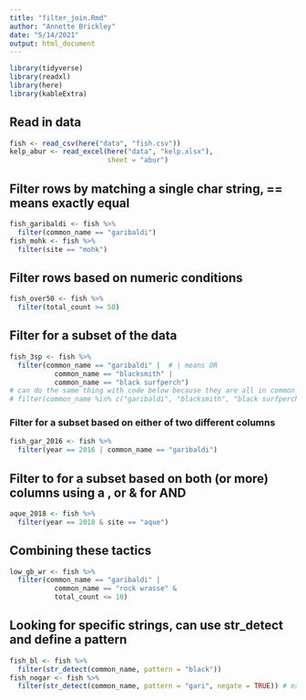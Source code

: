 ```yaml
---
title: "filter_join.Rmd"
author: "Annette Brickley"
date: "5/14/2021"
output: html_document
---
```


```r
library(tidyverse)
library(readxl)
library(here) 
library(kableExtra)
```

## Read in data
```r
fish <- read_csv(here("data", "fish.csv"))
kelp_abur <- read_excel(here("data", "kelp.xlsx"),
                        sheet = "abur")
```

## Filter rows by matching a single char string, == means exactly equal
```r
fish_garibaldi <- fish %>% 
  filter(common_name == "garibaldi")
fish_mohk <- fish %>% 
  filter(site == "mohk")
```

## Filter rows based on numeric conditions
```r
fish_over50 <- fish %>% 
  filter(total_count >= 50)
```

## Filter for a subset of the data
```r
fish_3sp <- fish %>% 
  filter(common_name == "garibaldi" |  # | means OR
           common_name == "blacksmith" |
           common_name == "black surfperch")
# can do the same thing with code below because they are all in common_name
# filter(common_name %in% c("garibaldi", "blacksmith", "black surfperch"))
```

### Filter for a subset based on either of two different columns
```r
fish_gar_2016 <- fish %>% 
  filter(year == 2016 | common_name == "garibaldi")
```

## Filter to for a subset based on both (or more) columns using a , or & for AND
```r
aque_2018 <- fish %>% 
  filter(year == 2018 & site == "aque")
```

## Combining these tactics
```r
low_gb_wr <- fish %>% 
  filter(common_name == "garibaldi" |
           common_name == "rock wrasse" &
           total_count <= 10)
```

## Looking for specific strings, can use str_detect and define a pattern
```r
fish_bl <- fish %>% 
  filter(str_detect(common_name, pattern = "black"))
fish_nogar <- fish %>% 
  filter(str_detect(common_name, pattern = "gari", negate = TRUE)) # excludes any with pattern
```
